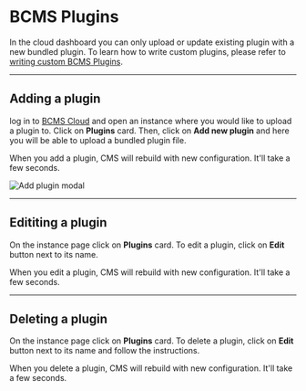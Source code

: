 
# BCMS Plugins

In the cloud dashboard you can only upload or update existing plugin
with a new bundled plugin. To learn how to write custom plugins, please refer to
[writing custom BCMS Plugins](/customization/plugins).

---

## Adding a plugin

log in to [BCMS Cloud](https://app.thebcms.com) and open an instance
where you would like to upload a plugin to. Click on **Plugins** card. Then, click on **Add new plugin** and here you will be
able to upload a bundled plugin file.

When you add a plugin, CMS will rebuild with new configuration. It'll take a few seconds.

<Image
  src={addPlugin}
  alt="Add plugin modal"
  className="h-auto w-full"
  unoptimized
/>

---

## Edititing a plugin

On the instance page click on **Plugins** card. To edit a plugin, click on **Edit** button next to its name.

When you edit a plugin, CMS will rebuild with new configuration. It'll take a few seconds.

---

## Deleting a plugin

On the instance page click on **Plugins** card. To delete a plugin, click on **Edit** button next to its name and follow the instructions.

When you delete a plugin, CMS will rebuild with new configuration. It'll take a few seconds.
